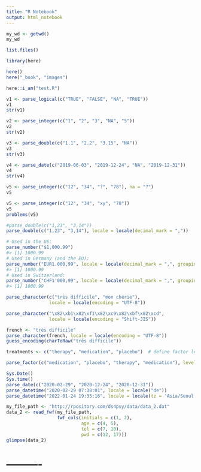 ```yaml
---
title: "R Notebook"
output: html_notebook
---
```


```r
my_wd <- getwd()
my_wd
```


```r
list.files()
```


```r
library(here)

here()
here("_book", "images")
```


```r
here::i_am("test.R")
```

```r
v1 <- parse_logical(c("TRUE", "FALSE", "NA", "TRUE"))
v1
str(v1)

v2 <- parse_integer(c("1", "2", "3", "NA", "5"))
v2
str(v2)

v3 <- parse_double(c("1.1", "2.2", "3.15", "NA"))
v3
str(v3)

v4 <- parse_date(c("2019-06-03", "2019-12-24", "NA", "2019-12-31"))
v4
str(v4)
```


```r
v5 <- parse_integer(c("12", "34", "?", "78"), na = "?")
v5
```

```r
v5 <- parse_integer(c("12", "34", "xy", "78"))
v5
problems(v5)
```

```r
#parse_double(c("1,23", "3,14"))
parse_double(c("1,23", "3,14"), locale = locale(decimal_mark = ",")) 
```


```r
# Used in the US: 
parse_number("$1,000.99")
#> [1] 1000.99
# Used in Germany (and the EU): 
parse_number("EUR1.000,99", locale = locale(decimal_mark = ",", grouping_mark = "."))
#> [1] 1000.99
# Used in Switzerland:
parse_number("CHF1'000,99", locale = locale(decimal_mark = ",", grouping_mark = "'"))
#> [1] 1000.99
```


```r
parse_character(c("très difficile", "mon chérie"), 
                locale = locale(encoding = "UTF-8"))
```


```r
parse_character("\x82\xb1\x82\xf1\x82\xc9\x82\xbf\x82\xcd", 
                locale = locale(encoding = "Shift-JIS"))
```

```r
french <- "très difficile"
parse_character(french, locale = locale(encoding = "UTF-8"))
guess_encoding(charToRaw("très difficile"))
```

```r
treatments <- c("therapy", "medication", "placebo")  # define factor levels

parse_factor(c("medication", "placebo", "therapy", "medication"), levels = treatments)
```


```r
Sys.Date()
Sys.time()
parse_date(c("2020-02-29", "2020-12-24", "2020-12-31"))
parse_datetime("2020-02-29 07:38:01", locale = locale("de"))
parse_datetime("2022-01-24 19:35:16", locale = locale(tz = 'Asia/Seoul'))
```


```r
my_file_path <- "http://rpository.com/ds4psy/data/data_2.dat"
data_2 <- read_fwf(my_file_path, 
                   fwf_cols(initials = c(1, 2), 
                            age = c(4, 5), 
                            tel = c(7, 10), 
                            pwd = c(12, 17)))
glimpse(data_2)
```











# ----------
